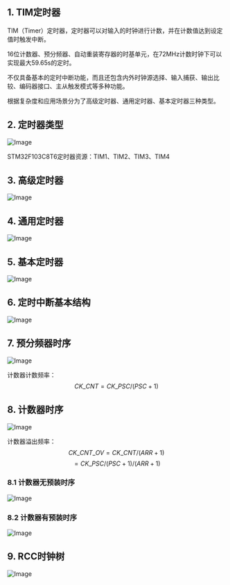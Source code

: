

<WordCount>

## 1. TIM定时器

TIM（Timer）定时器，定时器可以对输入的时钟进行计数，并在计数值达到设定值时触发中断。

16位计数器、预分频器、自动重装寄存器的时基单元，在72MHz计数时钟下可以实现最大59.65s的定时。

不仅具备基本的定时中断功能，而且还包含内外时钟源选择、输入捕获、输出比较、编码器接口、主从触发模式等多种功能。

根据复杂度和应用场景分为了高级定时器、通用定时器、基本定时器三种类型。


## 2. 定时器类型

![Image](https://github.com/user-attachments/assets/fbf95ab6-61ec-4af5-81fa-73c952e1f6ff)



STM32F103C8T6定时器资源：TIM1、TIM2、TIM3、TIM4

## 3. 高级定时器
![Image](https://github.com/user-attachments/assets/aee57c88-6b48-4b43-bd32-a3962a8680fe)


## 4. 通用定时器
![Image](https://github.com/user-attachments/assets/868ec2ae-2641-4d51-bf7a-30b308196113)



## 5. 基本定时器

![Image](https://github.com/user-attachments/assets/e3bb240d-cbda-4006-bc91-7c4d70636a5d)



## 6. 定时中断基本结构

![Image](https://github.com/user-attachments/assets/3f2b96a8-b415-4ae6-8eb8-166701bc76c3)


## 7. 预分频器时序

![Image](https://github.com/user-attachments/assets/a648f61b-3ee6-4f37-8dc5-b8896d3b9700)

计数器计数频率：
$$
CK\_CNT = CK\_PSC / (PSC + 1)
$$


## 8. 计数器时序

![Image](https://github.com/user-attachments/assets/acd53b71-843c-4cf0-addc-1ca0732f2968)

计数器溢出频率：
$$
CK\_CNT\_OV = CK\_CNT / (ARR + 1)
$$
$$
= CK\_PSC / (PSC + 1) / (ARR + 1)
$$

### 8.1 计数器无预装时序

![Image](https://github.com/user-attachments/assets/11a04841-08fb-4e3f-a0ce-3b8fb1da5dab)

### 8.2 计数器有预装时序

![Image](https://github.com/user-attachments/assets/c50589fb-b3a9-46fd-bf7f-1dc84f5e7ed8)

## 9. RCC时钟树


![Image](https://github.com/user-attachments/assets/9761c65f-b50b-457d-b37a-a94f666346f7)

</WordCount>